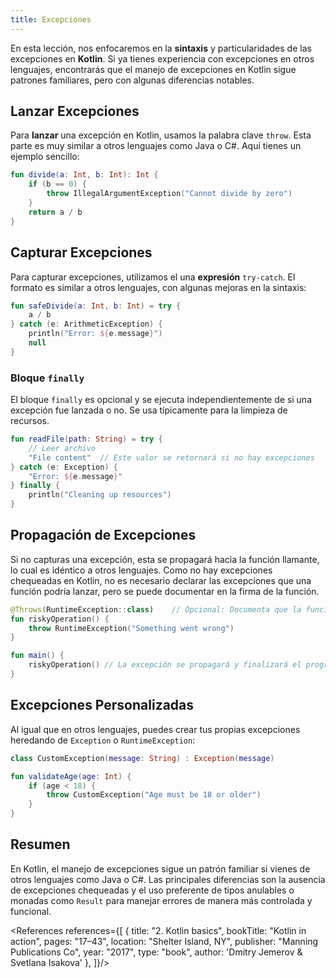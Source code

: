 ```yaml
---
title: Excepciones
---
```


<ReadingTime />

En esta lección, nos enfocaremos en la **sintaxis** y particularidades de las excepciones en **Kotlin**. Si ya tienes experiencia con excepciones en otros lenguajes, encontrarás que el manejo de excepciones en Kotlin sigue patrones familiares, pero con algunas diferencias notables.

## Lanzar Excepciones

Para **lanzar** una excepción en Kotlin, usamos la palabra clave `throw`. Esta parte es muy similar a otros lenguajes como Java o C#. Aquí tienes un ejemplo sencillo:

```kotlin showLineNumbers
fun divide(a: Int, b: Int): Int {
    if (b == 0) {
        throw IllegalArgumentException("Cannot divide by zero")
    }
    return a / b
}
```

## Capturar Excepciones

Para capturar excepciones, utilizamos el una **expresión** `try-catch`. El formato es similar a otros lenguajes, con algunas mejoras en la sintaxis:

```kotlin showLineNumbers
fun safeDivide(a: Int, b: Int) = try {
    a / b
} catch (e: ArithmeticException) {
    println("Error: ${e.message}")
    null
}
```

### Bloque `finally`

El bloque `finally` es opcional y se ejecuta independientemente de si una excepción fue lanzada o no. Se usa típicamente para la limpieza de recursos.

```kotlin showLineNumbers
fun readFile(path: String) = try {
    // Leer archivo
    "File content"  // Este valor se retornará si no hay excepciones
} catch (e: Exception) {
    "Error: ${e.message}"
} finally {
    println("Cleaning up resources")
}
```

## Propagación de Excepciones

Si no capturas una excepción, esta se propagará hacia la función llamante, lo cual es idéntico a otros lenguajes. Como no hay excepciones chequeadas en Kotlin, no es necesario declarar las excepciones que una función podría lanzar, pero se puede documentar en la firma de la función.

```kotlin showLineNumbers
@Throws(RuntimeException::class)    // Opcional: Documenta que la función lanza una excepción
fun riskyOperation() {
    throw RuntimeException("Something went wrong")
}

fun main() {
    riskyOperation() // La excepción se propagará y finalizará el programa si no se captura
}
```

## Excepciones Personalizadas

Al igual que en otros lenguajes, puedes crear tus propias excepciones heredando de `Exception` o `RuntimeException`:

```kotlin showLineNumbers
class CustomException(message: String) : Exception(message)

fun validateAge(age: Int) {
    if (age < 18) {
        throw CustomException("Age must be 18 or older")
    }
}
```

## Resumen

En Kotlin, el manejo de excepciones sigue un patrón familiar si vienes de otros lenguajes como Java o C#. Las principales diferencias son la ausencia de excepciones chequeadas y el uso preferente de tipos anulables o monadas como `Result` para manejar errores de manera más controlada y funcional.

<References references={[
    {
        title: "2. Kotlin basics",
        bookTitle: "Kotlin in action",
        pages: "17–43",
        location: "Shelter Island, NY",
        publisher: "Manning Publications Co",
        year: "2017",
        type: "book",
        author: 'Dmitry Jemerov & Svetlana Isakova'
    },
]}/>
